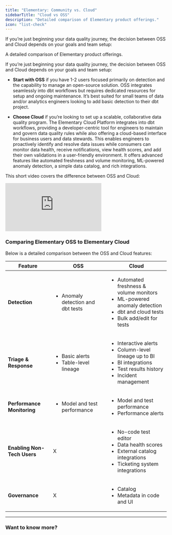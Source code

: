 ```yaml
---
title: "Elementary: Community vs. Cloud"
sidebarTitle: "Cloud vs OSS"
description: "Detailed comparison of Elementary product offerings."
icon: "list-check"
---
```


If you’re just beginning your data quality journey, the decision between OSS and Cloud depends on your goals and team setup:

A detailed comparison of Elementary product offerings.

If you’re just beginning your data quality journey, the decision between OSS and Cloud depends on your goals and team setup:

- **Start with OSS** if you have 1-2 users focused primarily on detection and the capability to manage an open-source solution. OSS integrates seamlessly into dbt workflows but requires dedicated resources for setup and ongoing maintenance. It’s best suited for small teams of data and/or analytics engineers looking to add basic detection to their dbt project.
  
- **Choose Cloud** if you’re looking to set up a scalable, collaborative data quality program. The Elementary Cloud Platform integrates into dbt workflows, providing a developer-centric tool for engineers to maintain and govern data quality rules while also offering a cloud-based interface for business users and data stewards. This enables engineers to proactively identify and resolve data issues while consumers can monitor data health, receive notifications, view health scores, and add their own validations in a user-friendly environment. It offers advanced features like automated freshness and volume monitoring, ML-powered anomaly detection, a simple data catalog,  and rich integrations.

This short video covers the difference between OSS and Cloud:

<Frame>
  <div style={{ paddingBottom: "64.98194945848375%" }}>
    <iframe
      src="https://www.loom.com/embed/01c6e1ae1ec045f2a594aa05ac56600f"
      frameborder="0"
      webkitAllowFullScreen
      mozAllowFullScreen
      allowfullscreen
      style={{
        position: "absolute",
        top: 0,
        left: 0,
        width: "100%",
        height: "100%",
      }}
    ></iframe>
  </div>
</Frame>

### Comparing Elementary OSS to Elementary Cloud

Below is a detailed comparison between the OSS and Cloud features: 

| Feature                | **OSS**                                  | **Cloud**                                                                                          |
|------------------------|------------------------------------------|---------------------------------------------------------------------------------------------------|
| **Detection**          | <ul><li>Anomaly detection and dbt tests</li></ul>       | <ul><li>Automated freshness & volume monitors</li><li>ML-powered anomaly detection</li><li>dbt and cloud tests</li><li>Bulk add/edit for tests</li></ul> |
| **Triage & Response**  | <ul><li>Basic alerts</li><li>Table-level lineage</li></ul> | <ul><li>Interactive alerts</li><li>Column-level lineage up to BI</li><li>BI integrations</li><li>Test results history</li><li>Incident management</li></ul> |
| **Performance Monitoring** | <ul><li>Model and test performance</li></ul>            | <ul><li>Model and test performance</li><li>Performance alerts</li></ul> |
| **Enabling Non-Tech Users** | X                                      | <ul><li>No-code test editor</li><li>Data health scores</li><li>External catalog integrations</li><li>Ticketing system integrations</li></ul> |
| **Governance**         | X                                      | <ul><li>Catalog</li><li>Metadata in code and UI</li></ul> |

---

### Want to know more?

<Card title="Book a call with our team" href="https://meetings-eu1.hubspot.com/joost-boonzajer-flaes/intro-call-docs" />

<Card title="Get started with a free trial" href="https://app.elementary-data.com/" />